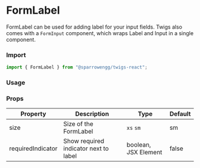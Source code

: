 
# FormLabel

FormLabel can be used for adding label for your input fields. Twigs also comes with a `FormInput` component, which wraps Label and Input in a single component. 

### Import

```jsx
import { FormLabel } from "@sparrowengg/twigs-react";
```


### Usage 

<FormLabelSnippet />


### Props
| Property       | Description                                | Type                    | Default |
|----------------|--------------------------------------------|-------------------------|---------|
| size           | Size of the FormLabel                       | `xs` `sm`                   | sm      |
| requiredIndicator       | Show required indicator next to label | boolean, JSX Element        |  false       |